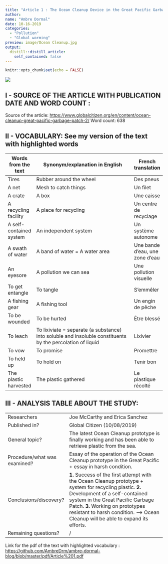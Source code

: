 ```yaml
---
title: "Article 1 : The Ocean Cleanup Device in the Great Pacific Garbage Patch Is Finally Working"
author:
name: "Ambre Dormal"
date: 10-16-2019
categories:
  - "Pollution"
  - "Global warming"
preview: image/Ocean Cleanup.jpg
output:
  distill::distill_article:
    self_contained: false
---
```


```r
knitr::opts_chunk$set(echo = FALSE)
```


![](image/Ocean Cleanup.png)

## I - SOURCE OF THE ARTICLE WITH PUBLICATION DATE AND WORD COUNT : 

Source of the article: <https://www.globalcitizen.org/en/content/ocean-cleanup-great-pacific-garbage-patch-2/>
Word count: 638

## II - VOCABULARY: See my version of the text with highlighted words 

| Words from the text     | Synonym/explanation in English                                                                              | French translation              |
| ----------------------- | ----------------------------------------------------------------------------------------------------------- | ------------------------------- |
| Tires                   | Rubber around the wheel                                                                                     | Des pneus                       |
| A net                   | Mesh to catch things                                                                                        | Un filet                        |
| A crate                 | A box                                                                                                       | Une caisse                      |
| A recycling facility    | A place for recycling                                                                                       | Un centre de recyclage          |
| A self-contained system | An independent system                                                                                       | Un système autonome             |
| A swath of water        | A band of water = A water area                                                                              | Une bande d'eau, une zone d'eau |
| An eyesore              | A pollution we can sea                                                                                      | Une pollution visuelle          |
| To get entangle         | To tangle                                                                                                   | S'emmêler                       |
| A fishing gear          | A fishing tool                                                                                              | Un engin de pêche               |
| To be wounded           | To be hurted                                                                                                | Être blessé                     |
| To leach                |  To lixiviate = separate (a substance) into soluble and insoluble constituents by the percolation of liquid | Lixivier                        |
| To vow                  | To promise                                                                                                  | Promettre                       |
| To held up              | To hold on                                                                                                  | Tenir bon                       |
| The plastic harvested   | The plastic gathered                                                                                        | Le plastique récolté            |

## III - ANALYSIS TABLE ABOUT THE STUDY: 

|                              |                                                                     |
| ---------------------------- | ------------------------------------------------------------------- |
| Researchers                  | Joe McCarthy and Erica Sanchez     |
| Published in?                |  Global Citizen (10/08/2019)       |
| General topic?               |  The latest Ocean Cleanup prototype is finally working and has been able to retrieve plastic from the sea.                         |
| Procedure/what was examined? |Essay of the operation of the Ocean Cleanup  prototype in the Great Pacific + essay in harsh condition.|
| Conclusions/discovery?       |   __1.__ Success of the first attempt with the Ocean Cleanup prototype + system for recycling plastic. __2.__ Development of a self-contained system in the Great Pacific Garbage Patch. __3.__ Working on prototypes resistant to harsh condition.        --> Ocean Cleanup will be able to expand its efforts.     |
| Remaining questions?         |/|

Link for the pdf of the text with highlighted vocabulary : <https://github.com/AmbreDrm/ambre-dormal-blog/blob/master/pdf/Article%201.pdf>




